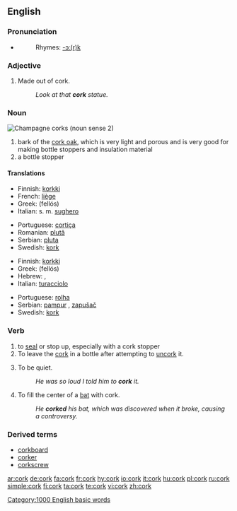 {{see|Cork}}
{{wikipedia|Cork (material)}}
==English==

===Pronunciation===
*{{audio|en-us-cork.ogg|Audio (US)}}
*:Rhymes: [[Rhymes:English:-ɔː(r)k|-ɔː(r)k]]

===Adjective===
{{en-adj-notcomp}}

# Made out of cork.
#:''Look at that '''cork''' statue.''

===Noun===
[[Image:ChampagneCorksLarge.jpg|thumb|Champagne corks (noun sense 2)]]
{{en-noun}}

# bark of the [[cork oak]], which is very light and porous and is very good for making bottle stoppers and insulation material
# a bottle stopper

====Translations====
{{trans-top|bark of the cork oak}}
*Finnish: [[korkki]]
*French: [[liège]] {{m}}
*Greek: {{t|el|φελλός|m}} (fellós)
*Italian: s. m. [[sughero]]
{{trans-mid}}
*Portuguese: [[cortiça]]
*Romanian: [[plută]]
*Serbian: [[pluta]] {{f}}
*Swedish: [[kork]] {{c}}
{{trans-bottom}}

{{trans-top|bottle stopper}}
*Finnish: [[korkki]]
*Greek: {{t|el|φελλός|m}} (fellós)
*Hebrew: {{he-translation|שעם|sha'am}}, {{he-translation|פקק|p'kak}}
*Italian: [[turacciolo]] {{m}}
{{trans-mid}}
*Portuguese: [[rolha]]
*Serbian: [[pampur]] {{m}}, [[zapušač]] {{m}}
*Swedish: [[kork]] {{c}}
{{trans-bottom}}

===Verb===
{{en-verb}}

# to [[seal]] or stop up, especially with a cork stopper
# To leave the [[cork]] in a bottle after attempting to [[uncork]] it.
# {{context|slang}} To be quiet.
#:''He was so loud I told him to '''cork''' it.''
# {{context|baseball}} To fill the center of a [[bat]] with cork.
#: ''He '''corked''' his bat, which was discovered when it broke, causing a controversy.''

===Derived terms===
*[[corkboard]]
*[[corker]]
*[[corkscrew]]

[[Category:1000 English basic words]]

[[ar:cork]]
[[de:cork]]
[[fa:cork]]
[[fr:cork]]
[[hy:cork]]
[[io:cork]]
[[it:cork]]
[[hu:cork]]
[[pl:cork]]
[[ru:cork]]
[[simple:cork]]
[[fi:cork]]
[[ta:cork]]
[[te:cork]]
[[vi:cork]]
[[zh:cork]]
